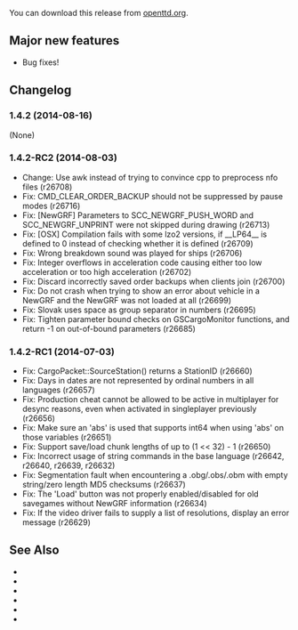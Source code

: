 {{en/-}}
{{en/Development/OTTDVersions}}
{{en/Archive/OpenTTD/Release|prev=en/Archive/OpenTTD/OpenTTD 1.4.1|next=en/Archive/OpenTTD/OpenTTD 1.4.3|date=2014-08-16}}

You can download this release from [http://www.openttd.org/en/download-stable/1.4.2 openttd.org].

==Major new features==
* Bug fixes!

==Changelog==
===1.4.2 (2014-08-16)===
(None)

===1.4.2-RC2 (2014-08-03)===
* Change: Use awk instead of trying to convince cpp to preprocess nfo files (r26708)
* Fix: CMD_CLEAR_ORDER_BACKUP should not be suppressed by pause modes (r26716)
* Fix: [NewGRF] Parameters to SCC_NEWGRF_PUSH_WORD and SCC_NEWGRF_UNPRINT were not skipped during drawing (r26713)
* Fix: [OSX] Compilation fails with some lzo2 versions, if __LP64__ is defined to 0 instead of checking whether it is defined {{en/Development/Design Drafts/Flyspray|6069}} (r26709)
* Fix: Wrong breakdown sound was played for ships {{en/Development/Design Drafts/Flyspray|6015}} (r26706)
* Fix: Integer overflows in acceleration code causing either too low acceleration or too high acceleration {{en/Development/Design Drafts/Flyspray|6067}} (r26702)
* Fix: Discard incorrectly saved order backups when clients join {{en/Development/Design Drafts/Flyspray|6066}} (r26700)
* Fix: Do not crash when trying to show an error about vehicle in a NewGRF and the NewGRF was not loaded at all (r26699)
* Fix: Slovak uses space as group separator in numbers {{en/Development/Design Drafts/Flyspray|6064}} (r26695)
* Fix: Tighten parameter bound checks on GSCargoMonitor functions, and return -1 on out-of-bound parameters (r26685)

===1.4.2-RC1 (2014-07-03)===
* Fix: CargoPacket::SourceStation() returns a StationID (r26660)
* Fix: Days in dates are not represented by ordinal numbers in all languages {{en/Development/Design Drafts/Flyspray|6047}} (r26657)
* Fix: Production cheat cannot be allowed to be active in multiplayer for desync reasons, even when activated in singleplayer previously {{en/Development/Design Drafts/Flyspray|6044}} (r26656)
* Fix: Make sure an 'abs' is used that supports int64 when using 'abs' on those variables (r26651)
* Fix: Support save/load chunk lengths of up to (1 << 32) - 1 {{en/Development/Design Drafts/Flyspray|6041}} (r26650)
* Fix: Incorrect usage of string commands in the base language {{en/Development/Design Drafts/Flyspray|6037}} (r26642, r26640, r26639, r26632)
* Fix: Segmentation fault when encountering a .obg/.obs/.obm with empty string/zero length MD5 checksums {{en/Development/Design Drafts/Flyspray|6038}} (r26637)
* Fix: The 'Load' button was not properly enabled/disabled for old savegames without NewGRF information (r26634)
* Fix: If the video driver fails to supply a list of resolutions, display an error message {{en/Development/Design Drafts/Flyspray|6012}} (r26629)

==See Also==
* {{en/Forum|topic=71082|Forum topic for 1.4.2}}
* {{en/Archive/OpenTTD/OTTDNewsArticle|207|The 1.4.2 news article}}
* {{en/Forum|topic=71006|Forum topic for 1.4.2-RC2}}
* {{en/Archive/OpenTTD/OTTDNewsArticle|206|The 1.4.2-RC2 news article}}
* {{en/Forum|topic=70835|Forum topic for 1.4.2-RC1}}
* {{en/Archive/OpenTTD/OTTDNewsArticle|205|The 1.4.2-RC1 news article}}
